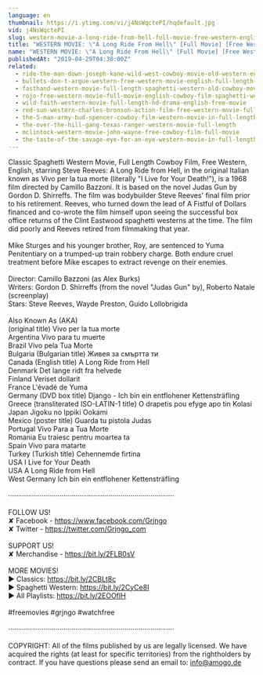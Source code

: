 ```yaml
---
language: en
thumbnail: https://i.ytimg.com/vi/j4NsWqctePI/hqdefault.jpg
vid: j4NsWqctePI
slug: western-movie-a-long-ride-from-hell-full-movie-free-western-english
title: "WESTERN MOVIE: \"A Long Ride From Hell\" [Full Movie] [Free Western] - ENGLISH"
name: "WESTERN MOVIE: \"A Long Ride From Hell\" [Full Movie] [Free Western] - ENGLISH"
publishedAt: "2019-04-29T04:30:00Z"
related:
  - ride-the-man-down-joseph-kane-wild-west-cowboy-movie-old-western-english
  - bullets-don-t-argue-western-free-western-movie-english-full-length-feature-film
  - fasthand-western-movie-full-length-spaghetti-western-old-cowboy-movie-wild-west
  - rojo-free-western-movie-full-movie-english-cowboy-film-spaghetti-western
  - wild-faith-western-movie-full-length-hd-drama-english-free-movie
  - red-sun-western-charles-bronson-action-film-free-western-movie-full-length-english-hd
  - the-5-man-army-bud-spencer-cowboy-film-western-movie-in-full-length
  - the-over-the-hill-gang-texas-ranger-western-movie-full-length
  - mclintock-western-movie-john-wayne-free-cowboy-film-full-movie
  - the-taste-of-the-savage-eye-for-an-eye-western-movie-in-full-length-english-free-feature-film
---
```


Classic Spaghetti Western Movie, Full Length Cowboy Film, Free Western, English, starring Steve Reeves: A Long Ride from Hell, in the original Italian known as Vivo per la tua morte (literally "I Live for Your Death!"), is a 1968 film directed by Camillo Bazzoni. It is based on the novel Judas Gun by Gordon D. Shirreffs. The film was bodybuilder Steve Reeves' final film prior to his retirement. Reeves, who turned down the lead of A Fistful of Dollars financed and co-wrote the film himself upon seeing the successful box office returns of the Clint Eastwood spaghetti westerns at the time. The film did poorly and Reeves retired from filmmaking that year.<br />
<br />
Mike Sturges and his younger brother, Roy, are sentenced to Yuma Penitentiary on a trumped-up train robbery charge. Both endure cruel treatment before Mike escapes to extract revenge on their enemies.<br />
<br />
Director: Camillo Bazzoni (as Alex Burks)<br />
Writers: Gordon D. Shirreffs (from the novel "Judas Gun" by), Roberto Natale (screenplay)<br />
Stars: Steve Reeves, Wayde Preston, Guido Lollobrigida<br />
<br />
Also Known As (AKA)<br />
(original title) Vivo per la tua morte<br />
Argentina Vivo para tu muerte<br />
Brazil Vivo pela Tua Morte<br />
Bulgaria (Bulgarian title) Живея за смъртта ти<br />
Canada (English title) A Long Ride from Hell<br />
Denmark Det lange ridt fra helvede<br />
Finland Veriset dollarit<br />
France L'évadé de Yuma<br />
Germany (DVD box title) Django - Ich bin ein entflohener Kettensträfling<br />
Greece (transliterated ISO-LATIN-1 title) O drapetis pou efyge apo tin Kolasi<br />
Japan Jigoku no Ippiki Ookami<br />
Mexico (poster title) Guarda tu pistola Judas<br />
Portugal Vivo Para a Tua Morte<br />
Romania Eu traiesc pentru moartea ta<br />
Spain Vivo para matarte<br />
Turkey (Turkish title) Cehennemde firtina<br />
USA I Live for Your Death<br />
USA A Long Ride from Hell<br />
West Germany Ich bin ein entflohener Kettensträfling<br />
<br />
····················································································<br />
<br />
FOLLOW US!<br />
✘ Facebook - https://www.facebook.com/Grjngo<br />
✘ Twitter - https://twitter.com/Grjngo_com<br />
<br />
SUPPORT US!<br />
✘ Merchandise - https://bit.ly/2FLB0sV<br />
<br />
MORE MOVIES! <br />
► Classics: https://bit.ly/2CBLt8c <br />
► Spaghetti Western: https://bit.ly/2CyCe8I <br />
► All Playlists: https://bit.ly/2EOOfIH <br />
<br />
#freemovies #grjngo #watchfree<br />
<br />
····················································································<br />
<br />
COPYRIGHT: All of the films published by us are legally licensed. We have acquired the rights (at least for specific territories) from the rightholders by contract. If you have questions please send an email to: info@amogo.de